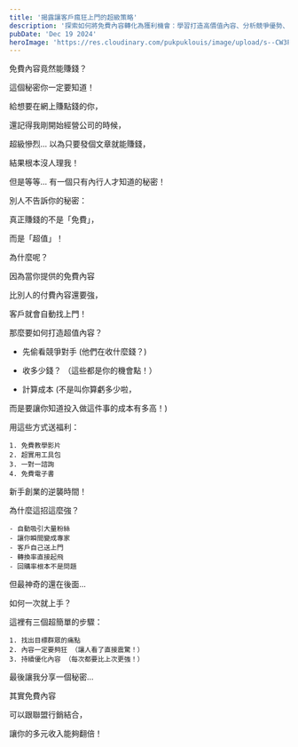 ```yaml
---
title: '揭露讓客戶瘋狂上門的超級策略'
description: '探索如何將免費內容轉化為獲利機會：學習打造高價值內容、分析競爭優勢、制定精準策略，以及結合聯盟行銷創造被動收入。'
pubDate: 'Dec 19 2024'
heroImage: 'https://res.cloudinary.com/pukpuklouis/image/upload/s--CW3PBQbf--/ar_1.5,c_crop,f_avif,g_north,q_auto/v1734622022/young_asian_woman_happily_typing_on_macbook_windows_outside_with_taiwan_street_view_bright_sunshine_a6h6c9jhvfz591nt5qo1_2-enhanced_wvaf5a.png'
---
```



免費內容竟然能賺錢？ 

這個秘密你一定要知道！

給想要在網上賺點錢的你，

還記得我剛開始經營公司的時候，

超級慘烈... 以為只要發個文章就能賺錢，

結果根本沒人理我！

但是等等... 有一個只有內行人才知道的秘密！

別人不告訴你的秘密： 

真正賺錢的不是「免費」，

而是「超值」！

為什麼呢？ 

因為當你提供的免費內容

比別人的付費內容還要強， 

客戶就會自動找上門！



那麼要如何打造超值內容？

 - 先偷看競爭對手 (他們在收什麼錢？)

 - 收多少錢？ （這些都是你的機會點！）

 - 計算成本 (不是叫你算虧多少啦，

而是要讓你知道投入做這件事的成本有多高！)



用這些方式送福利：

    1. 免費教學影片
    2. 超實用工具包
    3. 一對一諮詢
    4. 免費電子書

新手創業的逆襲時間！ 

為什麼這招這麼強？

    - 自動吸引大量粉絲 
    - 讓你瞬間變成專家 
    - 客戶自己送上門 
    - 轉換率直接起飛 
    - 回購率根本不是問題

但最神奇的還在後面...

如何一次就上手？ 

這裡有三個超簡單的步驟：

    1. 找出目標群眾的痛點 
    2. 內容一定要夠狂 （讓人看了直接震驚！）
    3. 持續優化內容 （每次都要比上次更強！）

最後讓我分享一個秘密... 

其實免費內容

可以跟聯盟行銷結合， 

讓你的多元收入能夠翻倍！
